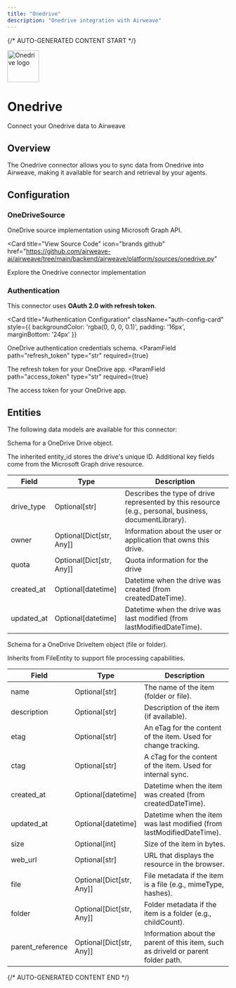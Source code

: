 ```yaml
---
title: "Onedrive"
description: "Onedrive integration with Airweave"
---
```


{/* AUTO-GENERATED CONTENT START */}



<div className="connector-header">
  <img src="icon.svg" alt="Onedrive logo" width="72" height="72" className="connector-icon" />
  <div className="connector-info">
    <h1>Onedrive</h1>
    <p>Connect your Onedrive data to Airweave</p>
  </div>
</div>

## Overview

The Onedrive connector allows you to sync data from Onedrive into Airweave, making it available for search and retrieval by your agents.

## Configuration


### OneDriveSource

OneDrive source implementation using Microsoft Graph API.


<Card
  title="View Source Code"
  icon="brands github"
  href="https://github.com/airweave-ai/airweave/tree/main/backend/airweave/platform/sources/onedrive.py"
>
  Explore the Onedrive connector implementation
</Card>

### Authentication

This connector uses **OAuth 2.0 with refresh token**.

<Card
  title="Authentication Configuration"
  className="auth-config-card"
  style={{ backgroundColor: 'rgba(0, 0, 0, 0.1)', padding: '16px', marginBottom: '24px' }}
>

OneDrive authentication credentials schema.
<ParamField
  path="refresh_token"
  type="str"
  required={true}
>
  The refresh token for your OneDrive app.
</ParamField>
<ParamField
  path="access_token"
  type="str"
  required={true}
>
  The access token for your OneDrive app.
</ParamField>
</Card>


## Entities

The following data models are available for this connector:

<Accordion title="OneDriveDriveEntity">

Schema for a OneDrive Drive object.

The inherited entity_id stores the drive's unique ID. Additional key fields come
from the Microsoft Graph drive resource.

| Field | Type | Description |
|-------|------|-------------|
| drive_type | Optional[str] | Describes the type of drive represented by this resource (e.g., personal, business, documentLibrary). |
| owner | Optional[Dict[str, Any]] | Information about the user or application that owns this drive. |
| quota | Optional[Dict[str, Any]] | Quota information for the drive |
| created_at | Optional[datetime] | Datetime when the drive was created (from createdDateTime). |
| updated_at | Optional[datetime] | Datetime when the drive was last modified (from lastModifiedDateTime). |

</Accordion>

<Accordion title="OneDriveDriveItemEntity">

Schema for a OneDrive DriveItem object (file or folder).

Inherits from FileEntity to support file processing capabilities.

| Field | Type | Description |
|-------|------|-------------|
| name | Optional[str] | The name of the item (folder or file). |
| description | Optional[str] | Description of the item (if available). |
| etag | Optional[str] | An eTag for the content of the item. Used for change tracking. |
| ctag | Optional[str] | A cTag for the content of the item. Used for internal sync. |
| created_at | Optional[datetime] | Datetime when the item was created (from createdDateTime). |
| updated_at | Optional[datetime] | Datetime when the item was last modified (from lastModifiedDateTime). |
| size | Optional[int] | Size of the item in bytes. |
| web_url | Optional[str] | URL that displays the resource in the browser. |
| file | Optional[Dict[str, Any]] | File metadata if the item is a file (e.g., mimeType, hashes). |
| folder | Optional[Dict[str, Any]] | Folder metadata if the item is a folder (e.g., childCount). |
| parent_reference | Optional[Dict[str, Any]] | Information about the parent of this item, such as driveId or parent folder path. |

</Accordion>




{/* AUTO-GENERATED CONTENT END */}

